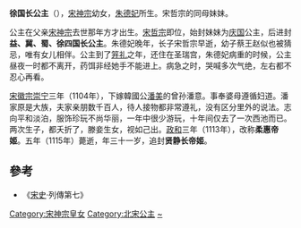 {{東亞女性歷史人物
| 名稱=徐国长公主/贤静長帝姬
| 身份=[[宋朝|宋朝]][[帝姬|帝姬]]
| 畫像=
| 說明=
| 姓=赵
| 名=
| 封爵=
| 位號=
| 封號=庆国公主、益国长公主、冀国长公主、蜀国长公主、徐国长公主、柔惠帝姬、贤静长帝姬
| 出生年=1085年
| 逝世年=1115年
| 子=潘某，潘某
| 夫=潘意
| 父親=[[宋神宗|宋神宗]]
| 同胞兄弟=[[宋哲宗|宋哲宗]]、蔡王[[趙似|趙似]]
| 母親=[[欽成皇后|钦成皇后]]
|}}
'''徐国长公主'''（{{bd|1085年||1115年||catIdx=Z}}），[[宋神宗|宋神宗]]幼女，[[欽成皇后|朱德妃]]所生。宋哲宗的同母妹妹。

公主在父亲[[宋神宗|宋神宗]]去世那年方才出生。[[宋哲宗|宋哲宗]]即位，始封妹妹为[[庆国|庆国]]公主，后进封'''益、冀、蜀、徐四国长公主'''。朱德妃晚年，长子宋哲宗早逝，幼子蔡王赵似也被猜忌，唯有女儿相伴。公主到了[[笄礼|笄礼]]之年，还住在圣瑞宫，朱德妃病重的时候，公主昼夜一时都不离开，药饵非经她手不能进上。病急之时，哭喊多次气绝，左右都不忍心再看。

[[宋徽宗|宋徽宗]][[崇宁|崇宁]]三年（1104年），下嫁韓國公[[潘美|潘美]]的曾孙潘意。事奉婆母遵循妇道。潘家原是大族，夫家亲朋数千百人，待人接物都非常遵礼，没有区分里外的说法。志向平和淡泊，服饰珍玩不尚华丽，一年中很少游玩，十年间仅去了一次西池而已。两次生子，都夭折了，滕妾生女，视如己出。[[政和|政和]]三年（1113年），改称'''柔惠帝姬'''。五年（1115年）薨逝，年三十一岁，追封'''贤静长帝姬'''。

==參考==
*《[[宋史|宋史]]·列傳第七》

[[Category:宋神宗皇女|Category:宋神宗皇女]]
[[Category:北宋公主|Category:北宋公主]]
[[Category:赵姓|~]]